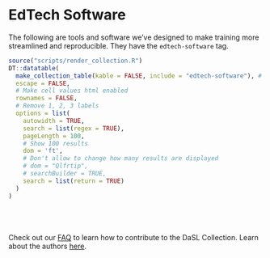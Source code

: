 # EdTech Software

The following are tools and software we've designed to make training more streamlined and reproducible. They have the `edtech-software` tag.

```r
source("scripts/render_collection.R")
DT::datatable(
  make_collection_table(kable = FALSE, include = "edtech-software"), # must include "edtech-software" tag from github
  escape = FALSE,
  # Make cell values html enabled
  rownames = FALSE,
  # Remove 1, 2, 3 labels
  options = list(
    autowidth = TRUE,
    search = list(regex = TRUE),
    pageLength = 100,
    # Show 100 results
    dom = 'ft',
    # Don't allow to change how many results are displayed
    # dom = "Qlfrtip",
    # searchBuilder = TRUE,
    search = list(return = TRUE)
  )
)
```

<br><br><br>
Check out our [FAQ](https://hutchdatascience.org/DaSL_Collection/faq.html) to learn how to contribute to the DaSL Collection. Learn about the authors [here](https://hutchdatascience.org/DaSL_Collection/about-the-authors.html).